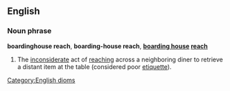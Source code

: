 ==English==

===Noun phrase===
'''boardinghouse reach''', '''boarding-house reach''', '''[[boarding house]] [[reach]]'''
#The [[inconsiderate]] act of [[reach]]ing across a neighboring diner to retrieve a distant item at the table (considered poor [[etiquette]]).

[[Category:English dioms]]